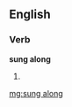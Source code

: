 ==English==

===Verb===
'''sung along'''

# {{past participle of|[[sing along]]}}

[[mg:sung along]]